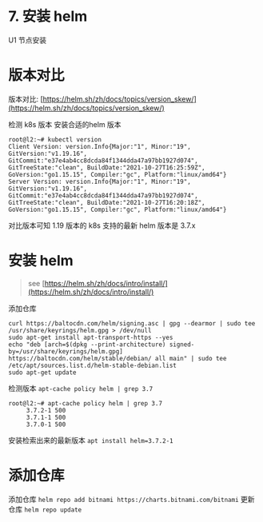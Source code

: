 # 7. 安装 helm


<Callout type="warning" emoji="⚠️">
    U1 节点安装
</Callout>

# 版本对比

版本对比: [https://helm.sh/zh/docs/topics/version_skew/](https://helm.sh/zh/docs/topics/version_skew/)

检测 k8s 版本 安装合适的helm 版本

```
root@l2:~# kubectl version
Client Version: version.Info{Major:"1", Minor:"19", GitVersion:"v1.19.16", GitCommit:"e37e4ab4cc8dcda84f1344dda47a97bb1927d074", GitTreeState:"clean", BuildDate:"2021-10-27T16:25:59Z", GoVersion:"go1.15.15", Compiler:"gc", Platform:"linux/amd64"}
Server Version: version.Info{Major:"1", Minor:"19", GitVersion:"v1.19.16", GitCommit:"e37e4ab4cc8dcda84f1344dda47a97bb1927d074", GitTreeState:"clean", BuildDate:"2021-10-27T16:20:18Z", GoVersion:"go1.15.15", Compiler:"gc", Platform:"linux/amd64"}
```

对比版本可知 1.19 版本的 k8s 支持的最新 helm 版本是 3.7.x

# 安装 helm

> see [https://helm.sh/zh/docs/intro/install/](https://helm.sh/zh/docs/intro/install/)


添加仓库

```
curl https://baltocdn.com/helm/signing.asc | gpg --dearmor | sudo tee /usr/share/keyrings/helm.gpg > /dev/null
sudo apt-get install apt-transport-https --yes
echo "deb [arch=$(dpkg --print-architecture) signed-by=/usr/share/keyrings/helm.gpg] https://baltocdn.com/helm/stable/debian/ all main" | sudo tee /etc/apt/sources.list.d/helm-stable-debian.list
sudo apt-get update
```

检测版本 `apt-cache policy helm | grep 3.7`

```
root@l2:~# apt-cache policy helm | grep 3.7
     3.7.2-1 500
     3.7.1-1 500
     3.7.0-1 500
```

安装检索出来的最新版本 `apt install helm=3.7.2-1`

# 添加仓库

添加仓库
`helm repo add bitnami https://charts.bitnami.com/bitnami`
更新仓库
`helm repo update`

